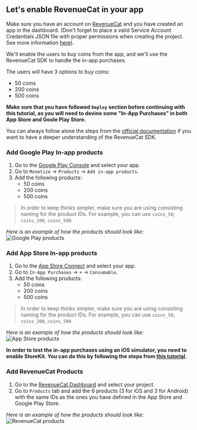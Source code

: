
## Let's enable RevenueCat in your app

Make sure you have an account on [RevenueCat](https://www.revenuecat.com/) and you have created an app in the dashboard. (Don't forget to place a valid Service Account Credentials JSON file with proper permissions when creating the project. See more information [here](https://www.revenuecat.com/docs/service-credentials/creating-play-service-credentials)).

We'll enable the users to buy coins from the app, and we'll use the RevenueCat SDK to handle the in-app purchases.

The users will have 3 options to buy coins:
- 50 coins
- 200 coins
- 500 coins

**Make sure that you have followed `Deploy` section before continuing with this tutorial, as you will need to devine some "In-App Purchases" in both App Store and Goole Play Store.**


You can always follow alone the steps from the [official documentation](https://www.revenuecat.com/docs/welcome/overview) if you want to have a deeper understanding of the RevenueCat SDK.


### Add Google Play In-app products

1. Go to the [Google Play Console](https://play.google.com/console/developers) and select your app.
2. Go to `Monetize` -> `Products` -> `Add in-app products`.
3. Add the following products:
    - 50 coins
    - 200 coins
    - 500 coins

  > In order to keep thinks simpler, make sure you are using consisting naming for the product IDs. For example, you can use `coins_50`, `coins_200`, `coins_500`.

  *Here is an example of how the products should look like:*
    <br/>
    <Zoom>
    <Image
      src="/mobile-app/payments/1.png"
      alt="Google Play products"
      width={1500}
      height={1500}
    />
    </Zoom>

### Add App Store In-app products

1. Go to the [App Store Connect](https://appstoreconnect.apple.com/) and select your app.
2. Go to `In-App Purchases` -> `+` -> `Consumable`.
3. Add the following products:
    - 50 coins
    - 200 coins
    - 500 coins

  > In order to keep thinks simpler, make sure you are using consisting naming for the product IDs. For example, you can use `coins_50`, `coins_200`, `coins_500`.

  *Here is an example of how the products should look like:*
    <br/>
    <Zoom>
    <Image
      src="/mobile-app/payments/2.png"
      alt="App Store products"
      width={1500}
      height={1500}
    />
    </Zoom>

**In order to test the in-app purchases using an iOS simulator, you need to enable StoreKit. You can do this by following the steps from [this tutorial](https://www.revenuecat.com/blog/engineering/ios-in-app-subscription-tutorial-with-storekit-2-and-swift/#h-setting-up-storekit-configuration-file).**


### Add RevenueCat Products

1. Go to the [RevenueCat Dashboard](https://app.revenuecat.com/) and select your project.
2. Go to `Products` tab and add the 6 products  (3 for iOS and 3 for Android) with the same IDs as the ones you have defined in the App Store and Google Play Store.

  *Here is an example of how the products should look like:*
    <br/>
    <Zoom>
    <Image
      src="/mobile-app/payments/3.png"
      alt="RevenueCat products"
      width={1500}
      height={1500}
    />
    </Zoom>


